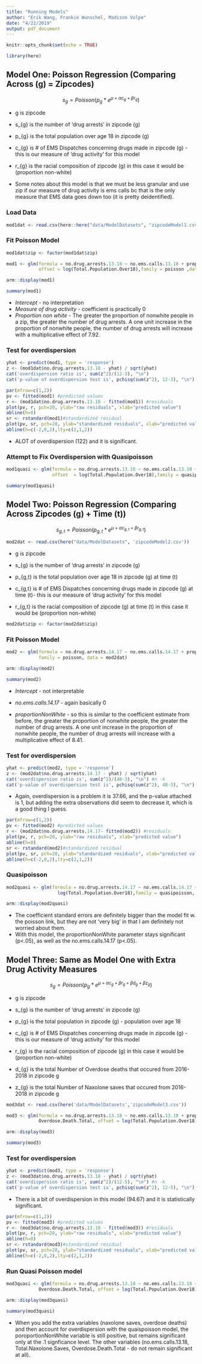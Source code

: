 ```yaml
---
title: "Running Models"
author: "Erik Wang, Frankie Wunschel, Madison Volpe"
date: "4/22/2019"
output: pdf_document
---
```


```r
knitr::opts_chunk$set(echo = TRUE)
```

```r
library(here)
```

## Model One: Poisson Regression (Comparing Across (g) = Zipcodes)

$$
s_{g} = Poisson(p_{g} * e^{\mu + \alpha c_{g} + \beta r_{g}}) 
$$


* g is zipcode 

* s_{g} is the number of 'drug arrests' in zipcode (g)

* p_{g} is the total population over age 18 in zipcode (g) 

* c_{g} is # of EMS Dispatches concerning drugs made in zipcode (g) - this is our measure of 'drug activity' for this model

* r_{g} is the racial composition of zipcode (g) in this case it would be (proportion non-white)

* Some notes about this model is that we must be less granular and use zip if our measure of drug activity is ems calls bc that is the only measure that EMS data goes down too (it is pretty deidentified). 

### Load Data 

```r
mod1dat <- read.csv(here::here("data/ModelDatasets", "zipcodeModel1.csv"))
```

### Fit Poisson Model

```r
mod1dat$zip <- factor(mod1dat$zip)
```

```r
mod1 <- glm(formula = no.drug.arrests.13.18 ~ no.ems.calls.13.18 + proportionNonWhite, 
            offset = log(Total.Population.Over18),family = poisson ,data = mod1dat)

arm::display(mod1)
```

```r
summary(mod1)
```

* *Intercept* - no interpretation
* *Measure of drug activity* - coefficient is practically 0
* *Proportion non white* - The greater the proportion of nonwhite people in a zip, the greater the number of drug arrests. A one unit increase in the proportion of nonwhite people, the number of drug arrests will increase with a multiplicative effect of 7.92. 

### Test for overdispersion

```r
yhat <- predict(mod1, type = 'response')
z <- (mod1dat$no.drug.arrests.13.18 - yhat) / sqrt(yhat)
cat('overdispersion ratio is', sum(z^2)/(12-3), "\n")
cat('p-value of overdispersion test is', pchisq(sum(z^2), 12-3), "\n")
```

```r
par(mfrow=c(1,2))
pv <- fitted(mod1) #predicted values 
r <- (mod1dat$no.drug.arrests.13.18 - fitted(mod1)) #residuals
plot(pv, r, pch=20, ylab="raw residuals", xlab="predicted value")
abline(h=0)
sr <- rstandard(mod1)#standardized residual 
plot(pv, sr, pch=20, ylab="standardized residuals", xlab="predicted value")
abline(h=c(-2,0,2),lty=c(2,1,2))
```

* ALOT of overdispersion (122) and it is significant.  

### Attempt to Fix Overdispersion with Quasipoisson 

```r
mod1quasi <- glm(formula = no.drug.arrests.13.18 ~ no.ems.calls.13.18 + proportionNonWhite, 
                 offset  = log(Total.Population.Over18),family = quasipoisson ,data = mod1dat)
```

```r
summary(mod1quasi)
```

## Model Two: Poisson Regression (Comparing Across Zipcodes (g) + Time (t))

$$
s_{g,t} = Poisson(p_{g,t} * e^{\mu + \alpha c_{g,t} + \beta r_{g,t}}) 
$$

```r
mod2dat <- read.csv(here("data/ModelDatasets", 'zipcodeModel2.csv'))
```

* g is zipcode 

* s_{g} is the number of 'drug arrests' in zipcode (g)

* p_{g,t} is the total population over age 18 in zipcode (g) at time (t) 

* c_{g,t} is # of EMS Dispatches concerning drugs made in zipcode (g)  at time (t)- this is our measure of 'drug activity' for this model

* r_{g,t} is the racial composition of zipcode (g) at time (t) in this case it would be (proportion non-white)

```r
mod2dat$zip <- factor(mod2dat$zip)
```

### Fit Poisson Model

```r
mod2 <- glm(formula = no.drug.arrests.14.17 ~ no.ems.calls.14.17 + proportionNonWhite, offset = log(Total.Population.Over18),
            family = poisson, data = mod2dat)

arm::display(mod2)
```

```r
summary(mod2)
```

* *Intercept* - not interpretable 

* *no.ems.calls.14.17* - again basically 0 

* *proportionNonWhite* - so this is similar to the coefficient estimate from before, the greater the proportion of nonwhite people, the greater the number of drug arrests. A one unit increase in the proportion of nonwhite people, the number of drug arrests will increase with a multiplicative effect of 8.41.

### Test for overdispersion 

```r
yhat <- predict(mod2, type = 'response')
z <- (mod2dat$no.drug.arrests.14.17 - yhat) / sqrt(yhat)
cat('overdispersion ratio is', sum(z^2)/(48-3), "\n") #n -k 
cat('p-value of overdispersion test is', pchisq(sum(z^2), 48-3), "\n")
```

* Again, overdispersion is a problem it is 37.66, and the p-value attached is 1, but adding the extra observations did seem to decrease it, which is a good thing I guess. 

```r
par(mfrow=c(1,2))
pv <- fitted(mod2) #predicted values 
r <- (mod2dat$no.drug.arrests.14.17- fitted(mod2)) #residuals
plot(pv, r, pch=20, ylab="raw residuals", xlab="predicted value")
abline(h=0)
sr <- rstandard(mod2)#standardized residual 
plot(pv, sr, pch=20, ylab="standardized residuals", xlab="predicted value")
abline(h=c(-2,0,2),lty=c(2,1,2))
```

### Quasipoisson 

```r
mod2quasi <- glm(formula = no.drug.arrests.14.17 ~ no.ems.calls.14.17 + proportionNonWhite, offset =
                   log(Total.Population.Over18),family = quasipoisson, data = mod2dat)

arm::display(mod2quasi) 
```

* The coefficient standard errors are definitely bigger than the model fit w. the poisson link, but they are not 'very big' in that I am definitely not worried about them. 
* With this model, the proportionNonWhite parameter stays significant (p<.05), as well as the no.ems.calls.14.17 (p<.05). 

## Model Three: Same as Model One with Extra Drug Activity Measures 

$$
s_{g} = Poisson(p_{g} * e^{\mu + \alpha c_{g} + \beta r_{g} + \beta d_{g} + \beta z_{g}}) 
$$

* g is zipcode 

* s_{g} is the number of 'drug arrests' in zipcode (g)

* p_{g} is the total population in zipcode (g) - population over age 18 

* c_{g} is # of EMS Dispatches concerning drugs made in zipcode (g) - this is our measure of 'drug activity' for this model

* r_{g} is the racial composition of zipcode (g) in this case it would be (proportion non-white)

* d_{g} is the total Number of Overdose deaths that occured from 2016-2018 in zipcode g 
 
* z_{g} is the total Number of Naxolone saves that occured from 2016-2018 in zipcode g

```r
mod3dat <- read.csv(here('data/ModelDatasets','zipcodeModel3.csv'))
```

```r
mod3 <- glm(formula = no.drug.arrests.13.18 ~ no.ems.calls.13.18 + proportionNonWhite + Total.Naxolone.Saves +
            Overdose.Death.Total, offset = log(Total.Population.Over18),family = poisson, data = mod3dat)

arm::display(mod3) 
```

```r
summary(mod3)
```

### Test for overdispersion 

```r
yhat <- predict(mod3, type = 'response')
z <- (mod3dat$no.drug.arrests.13.18 - yhat) / sqrt(yhat)
cat('overdispersion ratio is', sum(z^2)/(12-5), "\n") #n -k 
cat('p-value of overdispersion test is', pchisq(sum(z^2), 12-5), "\n")
```

* There is a bit of overdispersion in this model (94.67) and it is statistically significant. 

```r
par(mfrow=c(1,2))
pv <- fitted(mod3) #predicted values 
r <- (mod3dat$no.drug.arrests.13.18 - fitted(mod3)) #residuals
plot(pv, r, pch=20, ylab="raw residuals", xlab="predicted value")
abline(h=0)
sr <- rstandard(mod3)#standardized residual 
plot(pv, sr, pch=20, ylab="standardized residuals", xlab="predicted value")
abline(h=c(-2,0,2),lty=c(2,1,2))
```

### Run Quasi Poisson model 

```r
mod3quasi <- glm(formula = no.drug.arrests.13.18 ~ no.ems.calls.13.18 + proportionNonWhite + Total.Naxolone.Saves +
            Overdose.Death.Total, offset = log(Total.Population.Over18),family = quasipoisson, data = mod3dat)

arm::display(mod3quasi) 
```

```r
summary(mod3quasi)
```

* When you add the extra variables (naxolone saves, overdose deaths) and then account for overdispersion with the quaispoisson model, the poroportionNonWhite variable is still positive, but remains significant only at the .1 signficance level. The other variables (no.ems.calls.13.18, Total.Naxolone.Saves, Overdose.Death.Total - do not remain significant at all). 

